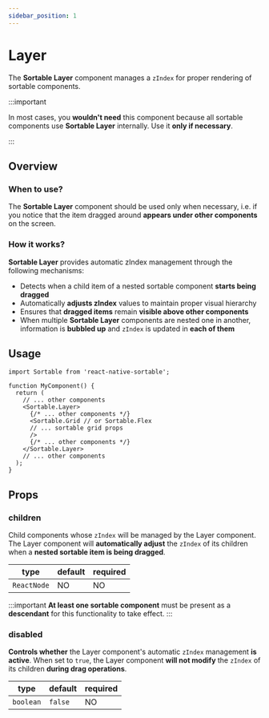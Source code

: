 ```yaml
---
sidebar_position: 1
---
```


# Layer

The **Sortable Layer** component manages a `zIndex` for proper rendering of sortable components.

:::important

In most cases, you **wouldn't need** this component because all sortable components use **Sortable Layer** internally. Use it **only if necessary**.

:::

## Overview

### When to use?

The **Sortable Layer** component should be used only when necessary, i.e. if you notice that the item dragged around **appears under other components** on the screen.

### How it works?

**Sortable Layer** provides automatic zIndex management through the following mechanisms:

- Detects when a child item of a nested sortable component **starts being dragged**
- Automatically **adjusts zIndex** values to maintain proper visual hierarchy
- Ensures that **dragged items** remain **visible above other components**
- When multiple **Sortable Layer** components are nested one in another, information is **bubbled up** and `zIndex` is updated in **each of them**

## Usage

```tsx
import Sortable from 'react-native-sortable';

function MyComponent() {
  return (
    // ... other components
    <Sortable.Layer>
      {/* ... other components */}
      <Sortable.Grid // or Sortable.Flex
      // ... sortable grid props
      />
      {/* ... other components */}
    </Sortable.Layer>
    // ... other components
  );
}
```

## Props

### children

Child components whose `zIndex` will be managed by the Layer component. The Layer component will **automatically adjust** the `zIndex` of its children when a **nested sortable item is being dragged**.

| type        | default | required |
| ----------- | ------- | -------- |
| `ReactNode` | NO      | NO       |

:::important
**At least one sortable component** must be present as a **descendant** for this functionality to take effect.
:::

### disabled

**Controls whether** the Layer component's automatic `zIndex` management **is active**. When set to `true`, the Layer component **will not modify** the `zIndex` of its children **during drag operations**.

| type      | default | required |
| --------- | ------- | -------- |
| `boolean` | `false` | NO       |
